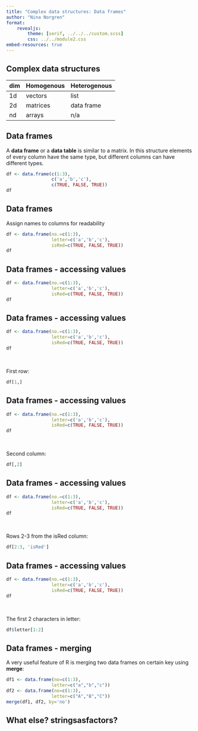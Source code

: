 ```yaml
---
title: "Complex data structures: Data frames"
author: "Nina Norgren"
format: 
    revealjs:
        theme: [serif, ../../../custom.scss]
        css: ../../module2.css
embed-resources: true
---
```


## Complex data structures

dim | Homogenous | Heterogenous
----|------------|-----------------
1d  | vectors    | list
2d  | matrices   | data frame
nd  | arrays     | n/a  

## Data frames  

A **data frame** or a **data table** is similar to a matrix. In this structure elements of every column have the same type, but different columns can have different types. 

```r
df <- data.frame(c(1:3),
                 c('a','b','c'),
                 c(TRUE, FALSE, TRUE))
df
```

## Data frames

Assign names to columns for readability

```r
df <- data.frame(no.=c(1:3),
                 letter=c('a','b','c'),
                 isRed=c(TRUE, FALSE, TRUE))
df
```

## Data frames - accessing values

```r
df <- data.frame(no.=c(1:3),
                 letter=c('a','b','c'),
                 isRed=c(TRUE, FALSE, TRUE))
df
```

## Data frames - accessing values

```r
df <- data.frame(no.=c(1:3),
                 letter=c('a','b','c'),
                 isRed=c(TRUE, FALSE, TRUE))
df
```

<br>

First row:
```r
df[1,]
```

## Data frames - accessing values

```r
df <- data.frame(no.=c(1:3),
                 letter=c('a','b','c'),
                 isRed=c(TRUE, FALSE, TRUE))
df
```

<br>

Second column:
```r
df[,2] 
```

## Data frames - accessing values

```r
df <- data.frame(no.=c(1:3),
                 letter=c('a','b','c'),
                 isRed=c(TRUE, FALSE, TRUE))
df
```

<br>

Rows 2-3 from the isRed column:
```r
df[2:3, 'isRed']
```

## Data frames - accessing values

```r
df <- data.frame(no.=c(1:3),
                 letter=c('a','b','c'),
                 isRed=c(TRUE, FALSE, TRUE))
df
```

<br>

The first 2 characters in letter:
```r
df$letter[1:2]
```

## Data frames - merging

A very useful feature of R is merging two data frames on certain key using  **merge**:

```r
df1 <- data.frame(no=c(1:3),
                 letter=c("a","b","c"))
df2 <- data.frame(no=c(1:3),
                 letter=c("A","B","C"))
merge(df1, df2, by='no')
```

## What else? stringsasfactors?